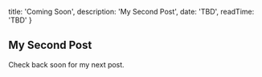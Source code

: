 
  title: 'Coming Soon',
  description: 'My Second Post',
  date: 'TBD',
  readTime: 'TBD'
}


## My Second Post

Check back soon for my next post.
